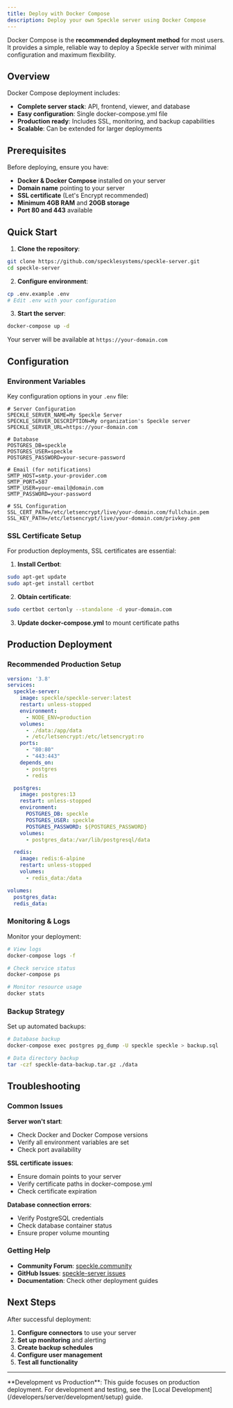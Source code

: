 ```yaml
---
title: Deploy with Docker Compose
description: Deploy your own Speckle server using Docker Compose
---
```


Docker Compose is the **recommended deployment method** for most users. It provides a simple, reliable way to deploy a Speckle server with minimal configuration and maximum flexibility.

## Overview

Docker Compose deployment includes:
- **Complete server stack**: API, frontend, viewer, and database
- **Easy configuration**: Single docker-compose.yml file
- **Production ready**: Includes SSL, monitoring, and backup capabilities
- **Scalable**: Can be extended for larger deployments

## Prerequisites

Before deploying, ensure you have:

- **Docker & Docker Compose** installed on your server
- **Domain name** pointing to your server
- **SSL certificate** (Let's Encrypt recommended)
- **Minimum 4GB RAM** and **20GB storage**
- **Port 80 and 443** available

## Quick Start

1. **Clone the repository**:
```bash
git clone https://github.com/specklesystems/speckle-server.git
cd speckle-server
```

2. **Configure environment**:
```bash
cp .env.example .env
# Edit .env with your configuration
```

3. **Start the server**:
```bash
docker-compose up -d
```

Your server will be available at `https://your-domain.com`

## Configuration

### Environment Variables

Key configuration options in your `.env` file:

```env
# Server Configuration
SPECKLE_SERVER_NAME=My Speckle Server
SPECKLE_SERVER_DESCRIPTION=My organization's Speckle server
SPECKLE_SERVER_URL=https://your-domain.com

# Database
POSTGRES_DB=speckle
POSTGRES_USER=speckle
POSTGRES_PASSWORD=your-secure-password

# Email (for notifications)
SMTP_HOST=smtp.your-provider.com
SMTP_PORT=587
SMTP_USER=your-email@domain.com
SMTP_PASSWORD=your-password

# SSL Configuration
SSL_CERT_PATH=/etc/letsencrypt/live/your-domain.com/fullchain.pem
SSL_KEY_PATH=/etc/letsencrypt/live/your-domain.com/privkey.pem
```

### SSL Certificate Setup

For production deployments, SSL certificates are essential:

1. **Install Certbot**:
```bash
sudo apt-get update
sudo apt-get install certbot
```

2. **Obtain certificate**:
```bash
sudo certbot certonly --standalone -d your-domain.com
```

3. **Update docker-compose.yml** to mount certificate paths

## Production Deployment

### Recommended Production Setup

```yaml
version: '3.8'
services:
  speckle-server:
    image: speckle/speckle-server:latest
    restart: unless-stopped
    environment:
      - NODE_ENV=production
    volumes:
      - ./data:/app/data
      - /etc/letsencrypt:/etc/letsencrypt:ro
    ports:
      - "80:80"
      - "443:443"
    depends_on:
      - postgres
      - redis

  postgres:
    image: postgres:13
    restart: unless-stopped
    environment:
      POSTGRES_DB: speckle
      POSTGRES_USER: speckle
      POSTGRES_PASSWORD: ${POSTGRES_PASSWORD}
    volumes:
      - postgres_data:/var/lib/postgresql/data

  redis:
    image: redis:6-alpine
    restart: unless-stopped
    volumes:
      - redis_data:/data

volumes:
  postgres_data:
  redis_data:
```

### Monitoring & Logs

Monitor your deployment:

```bash
# View logs
docker-compose logs -f

# Check service status
docker-compose ps

# Monitor resource usage
docker stats
```

### Backup Strategy

Set up automated backups:

```bash
# Database backup
docker-compose exec postgres pg_dump -U speckle speckle > backup.sql

# Data directory backup
tar -czf speckle-data-backup.tar.gz ./data
```

## Troubleshooting

### Common Issues

**Server won't start**:
- Check Docker and Docker Compose versions
- Verify all environment variables are set
- Check port availability

**SSL certificate issues**:
- Ensure domain points to your server
- Verify certificate paths in docker-compose.yml
- Check certificate expiration

**Database connection errors**:
- Verify PostgreSQL credentials
- Check database container status
- Ensure proper volume mounting

### Getting Help

- **Community Forum**: [speckle.community](https://speckle.community)
- **GitHub Issues**: [speckle-server issues](https://github.com/specklesystems/speckle-server/issues)
- **Documentation**: Check other deployment guides

## Next Steps

After successful deployment:

1. **Configure connectors** to use your server
2. **Set up monitoring** and alerting
3. **Create backup schedules**
4. **Configure user management**
5. **Test all functionality**

---

<Note>
**Development vs Production**: This guide focuses on production deployment. 
For development and testing, see the [Local Development](/developers/server/development/setup) guide.
</Note> 